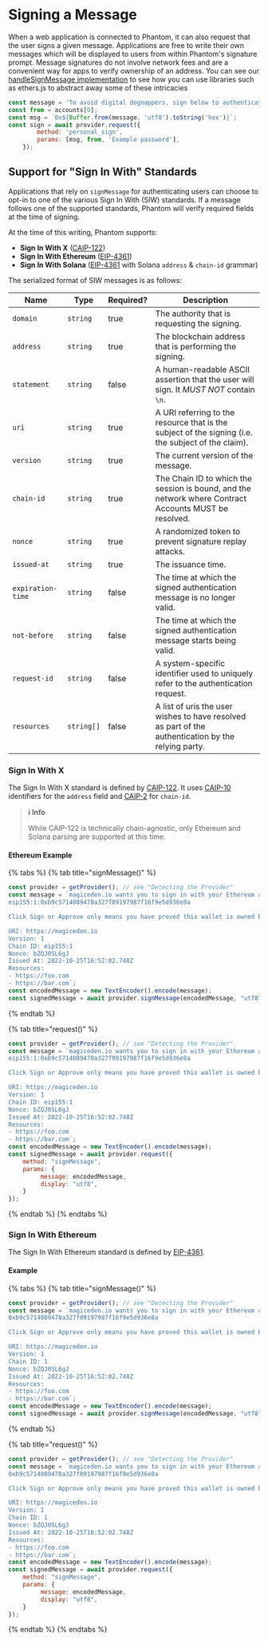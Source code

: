 # Signing a Message

When a web application is connected to Phantom, it can also request that the user signs a given message. Applications are free to write their own messages which will be displayed to users from within Phantom's signature prompt. Message signatures do not involve network fees and are a convenient way for apps to verify ownership of an address. You can see our[ handleSignMessage implementation](https://github.com/phantom-labs/eth_sandbox/blob/main/src/App.tsx#L193-L211) to see how you can use libraries such as ethers.js to abstract away some of these intricacies&#x20;

```javascript
const message = 'To avoid digital dognappers, sign below to authenticate with CryptoCorgis.';
const from = accounts[0];
const msg = `0x${Buffer.from(message, 'utf8').toString('hex')}`;
const sign = await provider.request({
        method: 'personal_sign',
        params: [msg, from, 'Example password'],
    });
```

## Support for "Sign In With" Standards

Applications that rely on `signMessage` for authenticating users can choose to opt-in to one of the various Sign In With (SIW) standards. If a message follows one of the supported standards, Phantom will verify required fields at the time of signing.&#x20;

At the time of this writing, Phantom supports:

* **Sign In With X** ([CAIP-122](https://github.com/ChainAgnostic/CAIPs/blob/master/CAIPs/caip-122))
* **Sign In With Ethereum** ([EIP-4361](https://eips.ethereum.org/EIPS/eip-4361))
* **Sign In With Solana** ([EIP-4361](https://eips.ethereum.org/EIPS/eip-4361) with Solana `address` & `chain-id` grammar)

The serialized format of SIW messages is as follows:

<table><thead><tr><th>Name</th><th>Type</th><th data-type="checkbox">Required?</th><th>Description</th></tr></thead><tbody><tr><td><code>domain</code></td><td><code>string</code></td><td>true</td><td>The authority that is requesting the signing.</td></tr><tr><td><code>address</code></td><td><code>string</code></td><td>true</td><td>The blockchain address that is performing the signing.</td></tr><tr><td><code>statement</code></td><td><code>string</code></td><td>false</td><td>A human-readable ASCII assertion that the user will sign. It <em>MUST NOT</em> contain <code>\n</code>.</td></tr><tr><td><code>uri</code></td><td><code>string</code></td><td>true</td><td>A URI referring to the resource that is the subject of the signing (i.e. the subject of the claim).</td></tr><tr><td><code>version</code></td><td><code>string</code></td><td>true</td><td>The current version of the message.</td></tr><tr><td><code>chain-id</code></td><td><code>string</code></td><td>true</td><td>The Chain ID to which the session is bound, and the network where Contract Accounts MUST be resolved.</td></tr><tr><td><code>nonce</code></td><td><code>string</code></td><td>true</td><td>A randomized token to prevent signature replay attacks.</td></tr><tr><td><code>issued-at</code></td><td><code>string</code></td><td>true</td><td>The issuance time.</td></tr><tr><td><code>expiration-time</code></td><td><code>string</code></td><td>false</td><td>The time at which the signed authentication message is no longer valid.</td></tr><tr><td><code>not-before</code></td><td><code>string</code></td><td>false</td><td>The time at which the signed authentication message starts being valid.</td></tr><tr><td><code>request-id</code></td><td><code>string</code></td><td>false</td><td>A system-specific identifier used to uniquely refer to the authentication request.</td></tr><tr><td><code>resources</code></td><td><code>string[]</code></td><td>false</td><td>A list of uris the user wishes to have resolved as part of the authentication by the relying party.</td></tr></tbody></table>

### Sign In With X

The Sign In With X standard is defined by [CAIP-122](https://github.com/ChainAgnostic/CAIPs/blob/master/CAIPs/caip-122). It uses [CAIP-10](https://github.com/ChainAgnostic/CAIPs/blob/master/CAIPs/caip-10) identifiers for the `address` field and [CAIP-2](https://github.com/ChainAgnostic/CAIPs/blob/master/CAIPs/caip-2) for `chain-id`.

> **ℹ️ Info**
> 
> While CAIP-122 is technically chain-agnostic, only Ethereum and Solana parsing are supported at this time.

#### Ethereum Example

{% tabs %}
{% tab title="signMessage()" %}

```javascript
const provider = getProvider(); // see "Detecting the Provider"
const message = `magiceden.io wants you to sign in with your Ethereum account:
eip155:1:0xb9c5714089478a327f09197987f16f9e5d936e8a

Click Sign or Approve only means you have proved this wallet is owned by you.

URI: https://magiceden.io
Version: 1
Chain ID: eip155:1
Nonce: bZQJ0SL6gJ
Issued At: 2022-10-25T16:52:02.748Z
Resources:
- https://foo.com
- https://bar.com`;
const encodedMessage = new TextEncoder().encode(message);
const signedMessage = await provider.signMessage(encodedMessage, "utf8");
```

{% endtab %}

{% tab title="request()" %}

```javascript
const provider = getProvider(); // see "Detecting the Provider"
const message = `magiceden.io wants you to sign in with your Ethereum account:
eip155:1:0xb9c5714089478a327f09197987f16f9e5d936e8a

Click Sign or Approve only means you have proved this wallet is owned by you.

URI: https://magiceden.io
Version: 1
Chain ID: eip155:1
Nonce: bZQJ0SL6gJ
Issued At: 2022-10-25T16:52:02.748Z
Resources:
- https://foo.com
- https://bar.com`;
const encodedMessage = new TextEncoder().encode(message);
const signedMessage = await provider.request({
    method: "signMessage",
    params: {
         message: encodedMessage,
         display: "utf8",
    }
});
```

{% endtab %}
{% endtabs %}

### Sign In With Ethereum

The Sign In With Ethereum standard is defined by [EIP-4361](https://eips.ethereum.org/EIPS/eip-4361).

#### Example

{% tabs %}
{% tab title="signMessage()" %}

```javascript
const provider = getProvider(); // see "Detecting the Provider"
const message = `magiceden.io wants you to sign in with your Ethereum account:
0xb9c5714089478a327f09197987f16f9e5d936e8a

Click Sign or Approve only means you have proved this wallet is owned by you.

URI: https://magiceden.io
Version: 1
Chain ID: 1
Nonce: bZQJ0SL6gJ
Issued At: 2022-10-25T16:52:02.748Z
Resources:
- https://foo.com
- https://bar.com`;
const encodedMessage = new TextEncoder().encode(message);
const signedMessage = await provider.signMessage(encodedMessage, "utf8");
```

{% endtab %}

{% tab title="request()" %}

```javascript
const provider = getProvider(); // see "Detecting the Provider"
const message = `magiceden.io wants you to sign in with your Ethereum account:
0xb9c5714089478a327f09197987f16f9e5d936e8a

Click Sign or Approve only means you have proved this wallet is owned by you.

URI: https://magiceden.io
Version: 1
Chain ID: 1
Nonce: bZQJ0SL6gJ
Issued At: 2022-10-25T16:52:02.748Z
Resources:
- https://foo.com
- https://bar.com`;
const encodedMessage = new TextEncoder().encode(message);
const signedMessage = await provider.request({
    method: "signMessage",
    params: {
         message: encodedMessage,
         display: "utf8",
    }
});
```

{% endtab %}
{% endtabs %}
